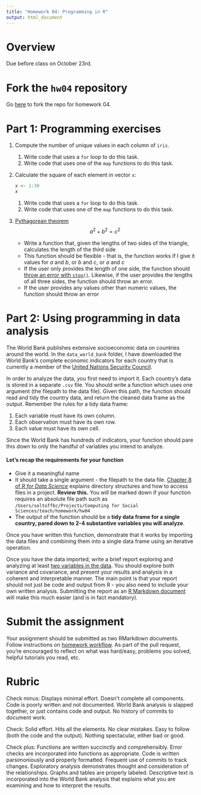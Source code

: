 ```yaml
---
title: "Homework 04: Programming in R"
output: html_document
---
```


# Overview

Due before class on October 23rd.

# Fork the `hw04` repository

Go [here](https://github.com/uc-cfss/hw04) to fork the repo for homework 04.

# Part 1: Programming exercises

1. Compute the number of unique values in each column of `iris`.
    1. Write code that uses a `for` loop to do this task.
    1. Write code that uses one of the `map` functions to do this task.
1. Calculate the square of each element in vector `x`:

    ```r
    x <- 1:30
    x
    ```
    
    1. Write code that uses a `for` loop to do this task.
    1. Write code that uses one of the `map` functions to do this task.
1. [Pythagorean theorem](https://en.wikipedia.org/wiki/Pythagorean_theorem)
    $$a^2 + b^2 = c^2$$
    * Write a function that, given the lengths of two sides of the triangle, calculates the length of the third side
    * This function should be flexible - that is, the function works if I give it values for $a$ and $b$, or $b$ and $c$, or $a$ and $c$
    * If the user only provides the length of one side, the function should [throw an error with `stop()`](http://r4ds.had.co.nz/functions.html). Likewise, if the user provides the lengths of all three sides, the function should throw an error.
    * If the user provides any values other than numeric values, the function should throw an error

# Part 2: Using programming in data analysis

The World Bank publishes extensive socioeconomic data on countries around the world. In the `data_world_bank` folder, I have downloaded the World Bank's complete economic indicators for each country that is currently a member of the [United Nations Security Council](http://www.un.org/en/sc/members/).

In order to analyze the data, you first need to import it. Each country's data is stored in a separate `.csv` file. You should write a function which uses one argument (the filepath to the data file). Given this path, the function should read and tidy the country data, and return the cleaned data frame as the output. Remember the rules for a tidy data frame:

1. Each variable must have its own column.
1. Each observation must have its own row.
1. Each value must have its own cell.

Since the World Bank has hundreds of indicators, your function should pare this down to only the handful of variables you intend to analyze.

#### Let's recap the requirements for your function

* Give it a meaningful name
* It should take a single argument - the filepath to the data file. [Chapter 8 of *R for Data Science*](http://r4ds.had.co.nz/workflow-projects.html) explains directory structures and how to access files in a project. **Review this.** You will be marked down if your function requires an absolute file path such as `/Users/soltoffbc/Projects/Computing for Social Sciences/teach/homework/hw04`
* The output of the function should be a **tidy data frame for a single country, pared down to 2-4 substantive variables you will analyze**.

Once you have written this function, demonstrate that it works by importing the data files and combining them into a single data frame using an iterative operation.

Once you have the data imported, write a brief report exploring and analyzing at least [two variables in the data](http://data.worldbank.org/indicator). You should explore both variance and covariance, and present your results and analysis in a coherent and interpretable manner. The main point is that your report should not just be code and output from R - you also need to include your own written analysis. Submitting the report as an [R Markdown document](http://rmarkdown.rstudio.com/) will make this much easier (and is in fact mandatory).

# Submit the assignment

Your assignment should be submitted as two RMarkdown documents. Follow instructions on [homework workflow](hw00_homework_guidelines.html#homework_workflow). As part of the pull request, you're encouraged to reflect on what was hard/easy, problems you solved, helpful tutorials you read, etc.

# Rubric

Check minus: Displays minimal effort. Doesn't complete all components. Code is poorly written and not documented. World Bank analysis is slapped together, or just contains code and output. No history of commits to document work.

Check: Solid effort. Hits all the elements. No clear mistakes. Easy to follow (both the code and the output). Nothing spectacular, either bad or good.

Check plus: Functions are written succinctly and comprehensibly. Error checks are incorporated into functions as appropriate. Code is written parsimoniously and properly formatted. Frequent use of commits to track changes. Exploratory analysis demonstrates thought and consideration of the relationships. Graphs and tables are properly labeled. Descriptive text is incorporated into the World Bank analysis that explains what you are examining and how to interpret the results.
